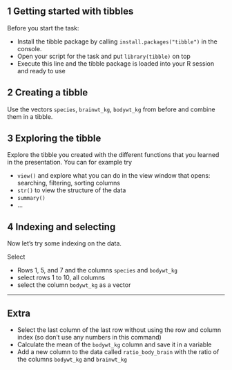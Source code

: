 ## 1 Getting started with tibbles

Before you start the task:

- Install the tibble package by calling `install.packages("tibble")` in the console.
- Open your script for the task and put `library(tibble)` on top
- Execute this line and the tibble package is loaded into your R session and ready to use

## 2 Creating a tibble

Use the vectors `species`, `brainwt_kg`, `bodywt_kg` from before and combine them in a tibble.

## 3 Exploring the tibble

Explore the tibble you created with the different functions that you learned in the presentation.
You can for example try 

- `view()` and explore what you can do in the view window that opens: searching, filtering, sorting columns
- `str()` to view the structure of the data
- `summary()`
- ...


## 4 Indexing and selecting

Now let's try some indexing on the data.

Select

- Rows 1, 5, and 7 and the columns `species` and `bodywt_kg`
- select rows 1 to 10, all columns
- select the column `bodywt_kg` as a vector

---

## Extra

- Select the last column of the last row without using the row and column index (so don't use any numbers in this command)
- Calculate the mean of the `bodywt_kg` column and save it in a variable
- Add a new column to the data called `ratio_body_brain` with the ratio of the columns `bodywt_kg` and `brainwt_kg`
